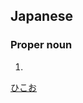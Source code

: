 ==Japanese==
{{ja-kanjitab|彦|男}}

===Proper noun===
{{ja-pos|proper|ひこお}}

# {{given name|male|lang=ja}}

[[Category:Japanese male given names|ひこお]]